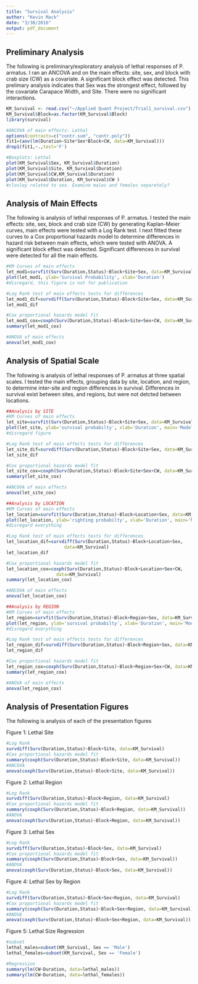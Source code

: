 ```yaml
---
title: "Survival Analysis"
author: "Kevin Mack"
date: "3/30/2016"
output: pdf_document
---
```


Preliminary Analysis
--
The following is preliminary/exploratory analysis of lethal responses of P. armatus. I ran an ANCOVA and on the main effects: site, sex, and block with crab size (CW) as a covariate. A significant block effect was detected. This prelimary analysis indicates that Sex was the strongest effect, followed by the covariate Carapace Width, and Site. There were no significant interactions.
```r
KM_Survival <- read.csv("~/Applied Quant Project/Trial1_survival.csv")
KM_Survival$Block=as.factor(KM_Survival$Block)
library(survival)

#ANCOVA of main effects: Lethal
options(contrasts=c("contr.sum", "contr.poly"))
fit1=(aov(lm(Duration~Site*Sex*Block+CW, data=KM_Survival)))
drop1(fit1,~.,test='F')

#Boxplots: Lethal
plot(KM_Survival$Sex, KM_Survival$Duration)
plot(KM_Survival$Site, KM_Survival$Duration)
plot(KM_Survival$CW,KM_Survival$Duration)
plot(KM_Survival$Duration, KM_Survival$CW ) 
#closley related to sex. Examine males and females separetely?
```

Analysis of Main Effects
--
The following is analysis of lethal responses of P. armatus. I tested the main effects: site, sex, block and crab size (CW) by generating Kaplan-Meier curves, main effects were tested with a Log Rank test. I next fitted these curves to a Cox proportional hazards model to determine differences in hazard risk between main effects, which were tested with ANOVA. A significant block effect was detected. Significant differences in survival were detected for all the main effects.
```r
#KM Curves of main effects
let_mod1=survfit(Surv(Duration,Status)~Block+Site+Sex, data=KM_Survival)
plot(let_mod1, ylab='Survival Probability', xlab='Duration') 
#disregard, this figure is not for publication

#Log Rank test of main effects tests for differences
let_mod1_dif=survdiff(Surv(Duration,Status)~Block+Site+Sex, data=KM_Survival)
let_mod1_dif

#Cox proportional hazards model fit
let_mod1_cox=coxph(Surv(Duration,Status)~Block+Site+Sex+CW, data=KM_Survival)
summary(let_mod1_cox)

#ANOVA of main effects 
anova(let_mod1_cox)
```

Analysis of Spatial Scale
--
The following is analysis of lethal responses of P. armatus at three spatial scales. I tested the main effects, grouping data by site, location, and region, to determine inter-site and region differences in survival. Differences in survival exist between sites, and regions, but were not detcted between locations.
```r
##Analysis by SITE
#KM Curves of main effects
let_site=survfit(Surv(Duration,Status)~Block+Site+Sex, data=KM_Survival)
plot(let_site, ylab='survival probabilty', xlab='Duration', main='Model 1') 
#disregard figure

#Log Rank test of main effects tests for differences
let_site_dif=survdiff(Surv(Duration,Status)~Block+Site+Sex, data=KM_Survival)
let_site_dif

#Cox proportional hazards model fit
let_site_cox=coxph(Surv(Duration,Status)~Block+Site+Sex+CW, data=KM_Survival)
summary(let_site_cox)

#ANCOVA of main effects 
anova(let_site_cox)
```

```r
##Analysis by LOCATION
#KM Curves of main effects
let_location=survfit(Surv(Duration,Status)~Block+Location+Sex, data=KM_Survival)
plot(let_location, ylab='righting probabilty', xlab='Duration', main='Model 1')
#disregard everything

#Log Rank test of main effects tests for differences
let_location_dif=survdiff(Surv(Duration,Status)~Block+Location+Sex, 
                      data=KM_Survival)
let_location_dif

#Cox proportional hazards model fit
let_location_cox=coxph(Surv(Duration,Status)~Block+Location+Sex+CW, 
                   data=KM_Survival)
summary(let_location_cox)

#ANCOVA of main effects 
anova(let_location_cox)
```

```r
##Analysis by REGION
#KM Curves of main effects
let_region=survfit(Surv(Duration,Status)~Block+Region+Sex, data=KM_Survival)
plot(let_region, ylab='survival probabilty', xlab='Duration', main='Model 1')
#disregard everything

#Log Rank test of main effects tests for differences
let_region_dif=survdiff(Surv(Duration,Status)~Block+Region+Sex, data=KM_Survival)
let_region_dif

#Cox proportional hazards model fit
let_region_cox=coxph(Surv(Duration,Status)~Block+Region+Sex+CW, data=KM_Survival)
summary(let_region_cox)

#ANOVA of main effects 
anova(let_region_cox)
```


Analysis of Presentation Figures
--
The following is analysis of each of the presentation figures

Figure 1: Lethal Site
```r
#Log Rank
survdiff(Surv(Duration,Status)~Block+Site, data=KM_Survival)
#Cox proportional hazards model fit
summary(coxph(Surv(Duration,Status)~Block+Site, data=KM_Survival))
#ANCOVA
anova(coxph(Surv(Duration,Status)~Block+Site, data=KM_Survival))
```

Figure 2: Lethal Region
```r
#Log Rank
survdiff(Surv(Duration,Status)~Block+Region, data=KM_Survival)
#Cox proportional hazards model fit
summary(coxph(Surv(Duration,Status)~Block+Region, data=KM_Survival))
#ANOVA
anova(coxph(Surv(Duration,Status)~Block+Region, data=KM_Survival))
```

Figure 3: Lethal Sex
```r
#Log Rank
survdiff(Surv(Duration,Status)~Block+Sex, data=KM_Survival)
#Cox proportional hazards model fit
summary(coxph(Surv(Duration,Status)~Block+Sex, data=KM_Survival))
#ANOVA
anova(coxph(Surv(Duration,Status)~Block+Sex, data=KM_Survival))
```

Figure 4: Lethal Sex by Region
```r
#Log Rank
survdiff(Surv(Duration,Status)~Block+Sex+Region, data=KM_Survival)
#Cox proportional hazards model fit
summary(coxph(Surv(Duration,Status)~Block+Sex+Region, data=KM_Survival))
#ANOVA
anova(coxph(Surv(Duration,Status)~Block+Sex+Region, data=KM_Survival))
```

Figure 5: Lethal Size Regression
```r
#subset
lethal_males=subset(KM_Survival, Sex == 'Male')
lethal_females=subset(KM_Survival, Sex == 'Female')

#Regression
summary(lm(CW~Duration, data=lethal_males))
summary(lm(CW~Duration, data=lethal_females))
```





